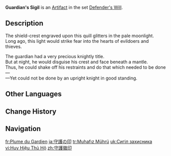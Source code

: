 {{Artifact Infobox
|image = Item Guardian's Sigil.png
|set   = Defender's Will
|piece = Plume of Death
}}
{{Description|A feather-shaped brooch that symbolizes someone's yearning to defend others like a shield.}}
'''Guardian's Sigil''' is an [[Artifact]] in the set [[Defender's Will]].

==Description==
The shield-crest engraved upon this quill glitters in the pale moonlight.<br>Long ago, this light would strike fear into the hearts of evildoers and thieves.

The guardian had a very precious knightly title.<br>But at night, he would disguise his crest and face beneath a mantle.<br>Thus, he could shake off his restraints and do that which needed to be done&mdash;<br>&mdash;Yet could not be done by an upright knight in good standing.

==Other Languages==
{{Other Languages
|en      = Guardian's Sigil
|zhs     = 守护徽印
|zhs_rm  = Shǒuhù Huīyìn
|zht     = 守護徽印
|zht_rm  = Shǒuhù Huīyìn
|zh_tl   = Emblem of Protection
|ja      = 守護の印
|ja_rm   = Shugo no Shirushi
|ja_tl   = Mark of Protection
|ko      = 수호의 인장
|ko_rm   = Suho-ui Injang
|ko_tl   = Seal of Protection
|es      = Insignia del Guardián
|es_tl   = Insignia of the Guardian
|fr      = Plume du Gardien
|fr_tl   = Feather of the Guardian
|ru      = Брошь защитника
|ru_tl   = Guardian's Brooch
|th      = Guardian's Sigil
|vi      = Huy Hiệu Thủ Hộ
|vi_tl   = 
|de      = Wächterabzeichen
|de_tl   = Guardian's Insignia
|id      = Guardian's Sigil
|pt      = Emblema do Guarda
|pt_tl   = 
|tr      = Muhafız Mührü
|tr_tl   = Guardian Sigil
|it      = Sigillo del guardiano
|it_tl   = 
}}

==Change History==
{{Change History|1.0}}

==Navigation==
{{Artifact Set Navbox|Defender's Will}}

[[fr:Plume du Gardien]]
[[ja:守護の印]]
[[tr:Muhafız Mührü]]
[[uk:Сигіл захисника]]
[[vi:Huy Hiệu Thủ Hộ]]
[[zh:守護徽印]]